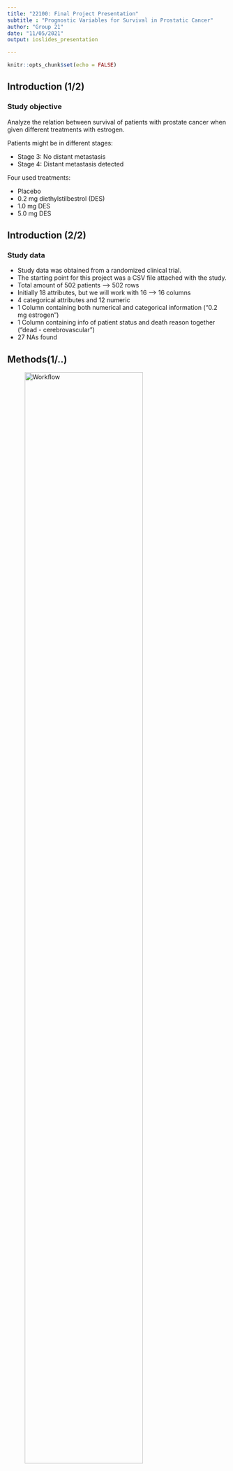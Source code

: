 ```yaml
---
title: "22100: Final Project Presentation"
subtitle : "Prognostic Variables for Survival in Prostatic Cancer"
author: "Group 21"
date: "11/05/2021"
output: ioslides_presentation

---
```


```r
knitr::opts_chunk$set(echo = FALSE)
```

## Introduction (1/2) {.smaller}
### Study objective 

Analyze the relation between survival of patients with prostate cancer when given different treatments with estrogen. 

Patients might be in different stages:

- Stage 3: No distant metastasis 
- Stage 4: Distant metastasis detected

Four used treatments:

- Placebo
- 0.2 mg diethylstilbestrol (DES)
- 1.0 mg DES
- 5.0 mg DES

## Introduction (2/2) {.smaller}
### Study data
- Study data was obtained from a randomized clinical trial.
- The starting point for this project was a CSV file attached with the study.
- Total amount of 502 patients --> 502 rows
- Initially 18 attributes, but we will work with 16 --> 16 columns
- 4 categorical attributes and 12 numeric
- 1 Column containing both numerical and categorical information ("0.2 mg estrogen")
- 1 Column containing info of patient status and death reason together ("dead - cerebrovascular")
- 27 NAs found 

## Methods(1/..)

![Workflow](../doc/img/workflow.png){width=80%}

## Data Cleaning and Augmenting {.smaller}
- Two datasets are joined into one by their patient IDs.
- Two columns are unselected (date on study and follow up time).
- All the columns are renamed.
- NAs in 4 different numeric columns replaced with their mean values.
- NAs in 1 categorical column are dropped (8 rows)
- New columns are created: dose, treatment, status and reasonDeath.

![Testing image](../doc/img/beforeafter.png){width=50%}

## Data Cleaning and Augmenting

- abc
- abc


## Data Visualization (1/10) 
- There is 284 patients in cancer stage 3, and 210 in stage 4.
- There are no patients with cancer stage 1 or 2.
- ![Cancer stage](../results/04_plot_0.png){width=70%}


## Data Visualization (2/10)  
- Wit a higher cancer stage, we can see a skew to higher tumor sizes.
- This is expected since a tumor spreads to other tissues in an advanced stage.
- ![size vs stage](../results/04_plot_1.png){width=65%}

## Data Visualization (3/10)  
- Deaths caused directly by prostate cancer have a higher component by stage 4 tumors.
- Stage 4 characterize by spreading to more tissues and has a worse prognosis.
- ![Reason of death](../results/04_plot_2.png){width=65%}

## Visualizing our data (4/10)
- Higher cancer stage, there is a higher measurement of acid phosphatase, a blood indicator related to prostate cancer.
- There is also a higher SG Index, which refers to histologic grade (well differentiated to undifferentiated)
-![acid phosphatase and SG index](../results/04_plot_3.png){width=65%}

## Data Visualization (5/10)
- In survival by dose of treatment, the only difference found was on 1 mg dosage.
- This difference was found only on stage 3 patients.
![Treatment vs survival](../results/04_plot_4.png){width=70%}

## Data Visualization (6/10) {.smaller} 
-The death rate decreases when the dose is increased.
-A dose of 5mg results in higher risk of cardiovascular problems
-Therefore, a dose of 1mg is recommended
![Testing image](../results/04_plot_5.png){width=50%}

## Data Visualization (7/10) {.smaller} 
-Treatment results are not generally afected by age
-Further analysis need to be done to assess the benefit of
the highest dose on the oldest group age.
![Testing image](../results/04_plot_6.png){width=50%}

## Data Visualization (8/10) 
- There is 16% of patients in stage 4 with bone metastases.
- ![Bone metastases](../results/04_plot_7.png){width=75%}

## Data Visualization (9/10)  
- Blood pressure (diastolic and systolic), dosage of treatment, and acid phosphatase levels where found to be non-significant for the survival rate.
- The most significant variables were bone metastases, history of cardiovascular disease and cancer stage.
- ![estimates](../results/05_plot_estimate.png){width=65%}

## Data Visualization (10/10)   
- The manhattan plot corroborates the previous slides observations.
- ![Manhattan plot](../results/05_plot_manhattan.png){width=70%}

## PCA Analysis
With the objective of getting a differentiation in the status (dead/alive), a PCA analysis was done to analyze attributes relevance and data distribution in space.

```r
knitr::include_graphics("../results/07_PCA_continuous.png")
knitr::include_graphics("../results/07_PCA_variance.png")
```

## PCA Analysis

However, some information about the attributes that the PCA found to be more relevant are:

![PCA attribute contribution](../results/07_PCA_contribution.png){width=65%}

## K-mean Clustering   
- For k-mean clustering we used k = 2 (dead, alive).
- We excluded the variables found as non-significant.
- The model has an accuracy of ~60%.
- ![k-means clustering](../results/06_plot_kmean.png){width=70%}

## Results and Discussion
###♠ Discussion - to be done



